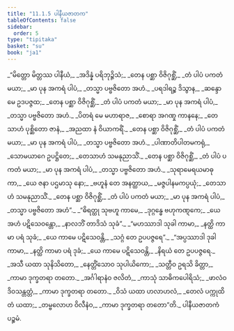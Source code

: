 ```yaml
---
title: "11.1.5 ပါနီယဇာတက"
tableOfContents: false
sidebar:
  order: 5
type: "tipitaka"
basket: "su"
book: "ja1"
---
```



<DynamicBreadcrumb />

<Division number="59" book="ja1">

<Paragraph number="2169" type="verses" book="ja1">
_“မိတ္တော မိတ္တဿ ပါနီယံ,_  
_အဒိန္နံ ပရိဘုဉ္ဇိသံ;_  
_တေန ပစ္ဆာ ဝိဇိဂုစ္ဆိံ,_  
_တံ ပါပံ ပကတံ မယာ;_  
_မာ ပုန အကရံ ပါပံ,_  
_တသ္မာ ပဗ္ဗဇိတော အဟံ._  

</Paragraph>

</Division>
<Division number="60" book="ja1">

<Paragraph number="2170" type="verses" book="ja1">
_ပရဒါရဉ္စ ဒိသွာန,_  
_ဆန္ဒော မေ ဥဒပဇ္ဇထ;_  
_တေန ပစ္ဆာ ဝိဇိဂုစ္ဆိံ,_  
_တံ ပါပံ ပကတံ မယာ;_  
_မာ ပုန အကရံ ပါပံ,_  
_တသ္မာ ပဗ္ဗဇိတော အဟံ._  

</Paragraph>

</Division>
<Division number="61" book="ja1">

<Paragraph number="2171" type="verses" book="ja1">
_ပိတရံ မေ မဟာရာဇ,_  
_စောရာ အဂဏှု ကာနနေ;_  
_တေသာဟံ ပုစ္ဆိတော ဇာနံ,_  
_အညထာ နံ ဝိယာကရိံ._  

</Paragraph>

</Division>
<Division number="62" book="ja1">

<Paragraph number="2172" type="verses" book="ja1">
_တေန ပစ္ဆာ ဝိဇိဂုစ္ဆိံ,_  
_တံ ပါပံ ပကတံ မယာ;_  
_မာ ပုန အကရံ ပါပံ,_  
_တသ္မာ ပဗ္ဗဇိတော အဟံ._  

</Paragraph>

</Division>
<Division number="63" book="ja1">

<Paragraph number="2173" type="verses" book="ja1">
_ပါဏာတိပါတမကရုံ,_  
_သောမယာဂေ ဥပဋ္ဌိတေ;_  
_တေသာဟံ သမနုညာသိံ._  

</Paragraph>

</Division>
<Division number="64" book="ja1">

<Paragraph number="2174" type="verses" book="ja1">
_တေန ပစ္ဆာ ဝိဇိဂုစ္ဆိံ,_  
_တံ ပါပံ ပကတံ မယာ;_  
_မာ ပုန အကရံ ပါပံ,_  
_တသ္မာ ပဗ္ဗဇိတော အဟံ._  

</Paragraph>

</Division>
<Division number="65" book="ja1">

<Paragraph number="2175" type="verses" book="ja1">
_သုရာမေရယမာဓုကာ,_  
_ယေ ဇနာ ပဌမာသု နော;_  
_ဗဟူနံ တေ အနတ္ထာယ,_  
_မဇ္ဇပါနမကပ္ပယုံ;_  
_တေသာဟံ သမနုညာသိံ._  

</Paragraph>

</Division>
<Division number="66" book="ja1">

<Paragraph number="2176" type="verses" book="ja1">
_တေန ပစ္ဆာ ဝိဇိဂုစ္ဆိံ,_  
_တံ ပါပံ ပကတံ မယာ;_  
_မာ ပုန အကရံ ပါပံ,_  
_တသ္မာ ပဗ္ဗဇိတော အဟံ”._  

</Paragraph>

</Division>
<Division number="67" book="ja1">

<Paragraph number="2177" type="verses" book="ja1">
_“ဓိရတ္ထု သုဗဟူ ကာမေ,_  
_ဒုဂ္ဂန္ဓေ ဗဟုကဏ္ဋကေ;_  
_ယေ အဟံ ပဋိသေဝန္တော,_  
_နာလဘိံ တာဒိသံ သုခံ”._  

</Paragraph>

</Division>
<Division number="68" book="ja1">

<Paragraph number="2178" type="verses" book="ja1">
_“မဟဿာဒါ သုခါ ကာမာ,_  
_နတ္ထိ ကာမာ ပရံ သုခံ;_  
_ယေ ကာမေ ပဋိသေဝန္တိ,_  
_သဂ္ဂံ တေ ဥပပဇ္ဇရေ”._  

</Paragraph>

</Division>
<Division number="69" book="ja1">

<Paragraph number="2179" type="verses" book="ja1">
_“အပ္ပဿာဒါ ဒုခါ ကာမာ,_  
_နတ္ထိ ကာမာ ပရံ ဒုခံ;_  
_ယေ ကာမေ ပဋိသေဝန္တိ,_  
_နိရယံ တေ ဥပပဇ္ဇရေ._  

</Paragraph>

</Division>
<Division number="70" book="ja1">

<Paragraph number="2180" type="verses" book="ja1">
_အသီ ယထာ သုနိသိတော,_  
_နေတ္တိံသောဝ သုပါယိကော;_  
_သတ္တီဝ ဥရသိ ခိတ္တာ,_  
_ကာမာ ဒုက္ခတရာ တတော._  

</Paragraph>

</Division>
<Division number="71" book="ja1">

<Paragraph number="2181" type="verses" book="ja1">
_အင်္ဂါရာနံဝ ဇလိတံ,_  
_ကာသုံ သာဓိကပေါရိသံ;_  
_ဖာလံဝ ဒိဝသန္တတ္တံ,_  
_ကာမာ ဒုက္ခတရာ တတော._  

</Paragraph>

</Division>
<Division number="72" book="ja1">

<Paragraph number="2182" type="verses" book="ja1">
_ဝိသံ ယထာ ဟလာဟလံ,_  
_တေလံ ပက္ကုထိတံ ယထာ;_  
_တမ္ဗလောဟ ဝိလီနံဝ,_  
_ကာမာ ဒုက္ခတရာ တတော”တိ._  


</Paragraph>
</Division>

<Paragraph number="2183" type="center" book="ja1">
ပါနီယဇာတကံ ပဉ္စမံ.
</Paragraph>
